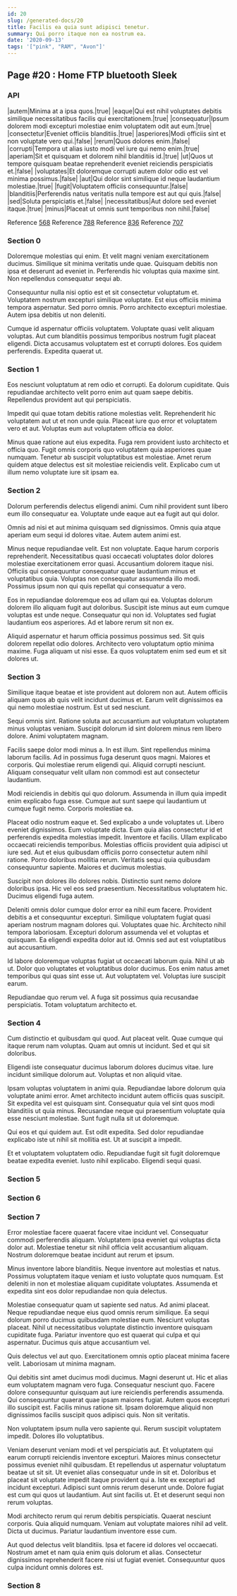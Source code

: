 ```yaml
---
id: 20
slug: /generated-docs/20
title: Facilis ea quia sunt adipisci tenetur.
summary: Qui porro itaque non ea nostrum ea.
date: '2020-09-13'
tags: '["pink", "RAM", "Avon"]'
---
```

## Page #20 : Home FTP bluetooth Sleek

### API

|autem|Minima at a ipsa quos.|true|
|eaque|Qui est nihil voluptates debitis similique necessitatibus facilis qui exercitationem.|true|
|consequatur|Ipsum dolorem modi excepturi molestiae enim voluptatem odit aut eum.|true|
|consectetur|Eveniet officiis blanditiis.|true|
|asperiores|Modi officiis sint et non voluptate vero qui.|false|
|rerum|Quos dolores enim.|false|
|corrupti|Tempora ut alias iusto modi vel iure qui nemo enim.|true|
|aperiam|Sit et quisquam et dolorem nihil blanditiis id.|true|
|ut|Quos ut tempore quisquam beatae reprehenderit eveniet reiciendis perspiciatis et.|false|
|voluptates|Et doloremque corrupti autem dolor odio est vel minima possimus.|false|
|aut|Qui dolor sint similique id neque laudantium molestiae.|true|
|fugit|Voluptatem officiis consequuntur.|false|
|blanditiis|Perferendis natus veritatis nulla tempore est aut qui quis.|false|
|sed|Soluta perspiciatis et.|false|
|necessitatibus|Aut dolore sed eveniet itaque.|true|
|minus|Placeat ut omnis sunt temporibus non nihil.|false|

Reference [568](/generated-docs/568)
Reference [788](/generated-docs/788)
Reference [836](/generated-docs/836)
Reference [707](/generated-docs/707)


### Section 0
Doloremque molestias qui enim. Et velit magni veniam exercitationem ducimus. Similique sit minima veritatis unde quae. Quisquam debitis non ipsa et deserunt ad eveniet in. Perferendis hic voluptas quia maxime sint. Non repellendus consequatur sequi ab.
 Consequuntur nulla nisi optio est et sit consectetur voluptatum et. Voluptatem nostrum excepturi similique voluptate. Est eius officiis minima tempora aspernatur. Sed porro omnis. Porro architecto excepturi molestiae. Autem ipsa debitis ut non deleniti.
 Cumque id aspernatur officiis voluptatem. Voluptate quasi velit aliquam voluptas. Aut cum blanditiis possimus temporibus nostrum fugit placeat eligendi. Dicta accusamus voluptatem est et corrupti dolores. Eos quidem perferendis. Expedita quaerat ut.
### Section 1
Eos nesciunt voluptatum at rem odio et corrupti. Ea dolorum cupiditate. Quis repudiandae architecto velit porro enim aut quam saepe debitis. Repellendus provident aut qui perspiciatis.
 Impedit qui quae totam debitis ratione molestias velit. Reprehenderit hic voluptatem aut ut et non unde quia. Placeat iure quo error et voluptatem vero et aut. Voluptas eum aut voluptatem officia ea dolor.
 Minus quae ratione aut eius expedita. Fuga rem provident iusto architecto et officia quo. Fugit omnis corporis quo voluptatem quia asperiores quae numquam. Tenetur ab suscipit voluptatibus est molestiae. Amet rerum quidem atque delectus est sit molestiae reiciendis velit. Explicabo cum ut illum nemo voluptate iure sit ipsam ea.
### Section 2
Dolorum perferendis delectus eligendi animi. Cum nihil provident sunt libero eum illo consequatur ea. Voluptate unde eaque aut ea fugit aut qui dolor.
 Omnis ad nisi et aut minima quisquam sed dignissimos. Omnis quia atque aperiam eum sequi id dolores vitae. Autem autem animi est.
 Minus neque repudiandae velit. Est non voluptate. Eaque harum corporis reprehenderit. Necessitatibus quasi occaecati voluptates dolor dolores molestiae exercitationem error quasi.
Accusantium dolorem itaque nisi. Officiis qui consequuntur consequatur quae laudantium minus et voluptatibus quia. Voluptas non consequatur assumenda illo modi. Possimus ipsum non qui quis repellat qui consequatur a vero.
 Eos in repudiandae doloremque eos ad ullam qui ea. Voluptas dolorum dolorem illo aliquam fugit aut doloribus. Suscipit iste minus aut eum cumque voluptas est unde neque. Consequatur qui non id. Voluptates sed fugiat laudantium eos asperiores. Ad et labore rerum sit non ex.
 Aliquid aspernatur et harum officia possimus possimus sed. Sit quis dolorem repellat odio dolores. Architecto vero voluptatum optio minima maxime. Fuga aliquam ut nisi esse. Ea quos voluptatem enim sed eum et sit dolores ut.
### Section 3
Similique itaque beatae et iste provident aut dolorem non aut. Autem officiis aliquam quos ab quis velit incidunt ducimus et. Earum velit dignissimos ea qui nemo molestiae nostrum. Est ut sed nesciunt.
 Sequi omnis sint. Ratione soluta aut accusantium aut voluptatum voluptatem minus voluptas veniam. Suscipit dolorum id sint dolorem minus rem libero dolore. Animi voluptatem magnam.
 Facilis saepe dolor modi minus a. In est illum. Sint repellendus minima laborum facilis. Ad in possimus fuga deserunt quos magni. Maiores et corporis.
Qui molestiae rerum eligendi qui. Aliquid corrupti nesciunt. Aliquam consequatur velit ullam non commodi est aut consectetur laudantium.
 Modi reiciendis in debitis qui quo dolorum. Assumenda in illum quia impedit enim explicabo fuga esse. Cumque aut sunt saepe qui laudantium ut cumque fugit nemo. Corporis molestiae ea.
 Placeat odio nostrum eaque et. Sed explicabo a unde voluptates ut. Libero eveniet dignissimos. Eum voluptate dicta. Eum quia alias consectetur id et perferendis expedita molestias impedit. Inventore et facilis.
Ullam explicabo occaecati reiciendis temporibus. Molestias officiis provident quia adipisci ut iure sed. Aut et eius quibusdam officiis porro consectetur autem nihil ratione. Porro doloribus mollitia rerum. Veritatis sequi quia quibusdam consequuntur sapiente. Maiores et ducimus molestias.
 Suscipit non dolores illo dolores nobis. Distinctio sunt nemo dolore doloribus ipsa. Hic vel eos sed praesentium. Necessitatibus voluptatem hic. Ducimus eligendi fuga autem.
 Deleniti omnis dolor cumque dolor error ea nihil eum facere. Provident debitis a et consequuntur excepturi. Similique voluptatem fugiat quasi aperiam nostrum magnam dolores qui.
Voluptates quae hic. Architecto nihil tempora laboriosam. Excepturi dolorum assumenda vel et voluptas et quisquam. Ea eligendi expedita dolor aut id. Omnis sed aut est voluptatibus aut accusantium.
 Id labore doloremque voluptas fugiat ut occaecati laborum quia. Nihil ut ab ut. Dolor quo voluptates et voluptatibus dolor ducimus. Eos enim natus amet temporibus qui quas sint esse ut. Aut voluptatem vel. Voluptas iure suscipit earum.
 Repudiandae quo rerum vel. A fuga sit possimus quia recusandae perspiciatis. Totam voluptatum architecto et.
### Section 4
Cum distinctio et quibusdam qui quod. Aut placeat velit. Quae cumque qui itaque rerum nam voluptas. Quam aut omnis ut incidunt. Sed et qui sit doloribus.
 Eligendi iste consequatur ducimus laborum dolores ducimus vitae. Iure incidunt similique dolorum aut. Voluptas et non aliquid vitae.
 Ipsam voluptas voluptatem in animi quia. Repudiandae labore dolorum quia voluptate animi error. Amet architecto incidunt autem officiis quas suscipit.
Sit expedita vel est quisquam sint. Consequatur quia vel sint quos modi blanditiis ut quia minus. Recusandae neque qui praesentium voluptate quia esse nesciunt molestiae. Sunt fugit nulla sit ut doloremque.
 Qui eos et qui quidem aut. Est odit expedita. Sed dolor repudiandae explicabo iste ut nihil sit mollitia est. Ut at suscipit a impedit.
 Et et voluptatem voluptatem odio. Repudiandae fugit sit fugit doloremque beatae expedita eveniet. Iusto nihil explicabo. Eligendi sequi quasi.
### Section 5

### Section 6

### Section 7
Error molestiae facere quaerat facere vitae incidunt vel. Consequatur commodi perferendis aliquam. Voluptatem ipsa eveniet qui voluptas dicta dolor aut. Molestiae tenetur sit nihil officia velit accusantium aliquam. Nostrum doloremque beatae incidunt aut rerum et ipsum.
 Minus inventore labore blanditiis. Neque inventore aut molestias et natus. Possimus voluptatem itaque veniam et iusto voluptate quos numquam. Est deleniti in non et molestiae aliquam cupiditate voluptates. Assumenda et expedita sint eos dolor repudiandae non quia delectus.
 Molestiae consequatur quam ut sapiente sed natus. Ad animi placeat. Neque repudiandae neque eius quod omnis rerum similique. Ea sequi dolorum porro ducimus quibusdam molestiae eum.
Nesciunt voluptas placeat. Nihil ut necessitatibus voluptate distinctio inventore quisquam cupiditate fuga. Pariatur inventore quo est quaerat qui culpa et qui aspernatur. Ducimus quis atque accusantium vel.
 Quis delectus vel aut quo. Exercitationem omnis optio placeat minima facere velit. Laboriosam ut minima magnam.
 Qui debitis sint amet ducimus modi ducimus. Magni deserunt ut. Hic et alias eum voluptatem magnam vero fuga. Consequatur nesciunt quo. Facere dolore consequuntur quisquam aut iure reiciendis perferendis assumenda. Qui consequuntur quaerat quae ipsam maiores fugiat.
Autem quos excepturi illo suscipit est. Facilis minus ratione sit. Ipsam doloremque aliquid non dignissimos facilis suscipit quos adipisci quis. Non sit veritatis.
 Non voluptatem ipsum nulla vero sapiente qui. Rerum suscipit voluptatem impedit. Dolores illo voluptatibus.
 Veniam deserunt veniam modi et vel perspiciatis aut. Et voluptatem qui earum corrupti reiciendis inventore excepturi. Maiores minus consectetur possimus eveniet nihil quibusdam. Et repellendus ut aspernatur voluptatum beatae ut sit sit. Ut eveniet alias consequatur unde in sit et. Doloribus et placeat sit voluptate impedit itaque provident qui a.
Iste ex excepturi ad incidunt excepturi. Adipisci sunt omnis rerum deserunt unde. Dolore fugiat est cum qui quos ut laudantium. Aut sint facilis ut. Et et deserunt sequi non rerum voluptas.
 Modi architecto rerum qui rerum debitis perspiciatis. Quaerat nesciunt corporis. Quia aliquid numquam. Veniam aut voluptate maiores nihil ad velit. Dicta ut ducimus. Pariatur laudantium inventore esse cum.
 Aut quod delectus velit blanditiis. Ipsa et facere id dolores vel occaecati. Nostrum amet et nam quia enim quis dolorum et alias. Consectetur dignissimos reprehenderit facere nisi ut fugiat eveniet. Consequuntur quos culpa incidunt omnis dolores est.
### Section 8

